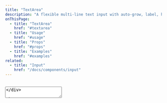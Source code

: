 ```yaml
---
title: "TextArea"
description: "A flexible multi-line text input with auto-grow, label, helper/error messages, and slot support."
onThisPage:
  - title: "TextArea"
    href: "#textarea"
  - title: "Usage"
    href: "#usage"
  - title: "Props"
    href: "#props"
  - title: "Examples"
    href: "#examples"
related:
  - title: "Input"
    href: "/docs/components/input"
---
```


<div id="textarea" />

<br/>

<div className="flex w-full flex-col gap-4">
    <TextArea
        id="description"
        label="Example"
        placeholder="You can type here..."
        autoGrow
        minRows={3}
        maxRows={5}
    />
</div>

<br/>

The `TextArea` component is a multi-line text input field that can auto-grow, display a label above itself, show helper/error messages, and optionally include custom buttons or other elements within dedicated slots.

<Callout>
    You can also add custom buttons or other elements in the top-left, top-right, bottom-left, and bottom-right corners of the textarea.
</Callout>

<br/>
<br/>
<Divider />

<div id="usage" />

## Usage

```javascript
import TextArea from "@/components/atoms/TextArea";

<TextArea
    id="feedback"
    label="Your Feedback"
    showLabel
    placeholder="Write your thoughts here..."
    autoGrow
    minRows={3}
    maxRows={10}
    helperText="Let us know what you think!"
/>
```

<br />
<br />
<br/>
<Divider />

<div id="props" />

## Props

| Prop            | Type      | Default     | Description                                                                                                            |
|-----------------|-----------|-------------|------------------------------------------------------------------------------------------------------------------------|
| id              | string    | -           | An identifier for the `<textarea>`.                                                                                    |
| label           | string    | `""`        | Label text displayed above the textarea (when `showLabel` is `true`).                                                  |
| padding         | string    | `"md"`      | [Tailwind](https://tailwindcss.com) padding class (e.g. `"none"`, `"sm"`, `"md"`, `"lg"`, etc.).                       |
| textSize        | string    | `"md"`      | [Tailwind](https://tailwindcss.com) text size class (e.g. `"xs"`, `"sm"`, `"md"`, `"lg"`, etc.).                       |
| borderRadius    | string    | `"md"`      | [Tailwind](https://tailwindcss.com) border-radius class (e.g. `"none"`, `"sm"`, `"md"`, `"lg"`, `"full"`, etc.).       |
| focus           | boolean   | `true`      | If `true`, a focus ring/border is applied based on the `activeColor`.                                                  |
| activeColor     | string    | `"primary"` | [Tailwind](https://tailwindcss.com) color key used for the focus ring and border (`focus-within:border-*`).            |
| value           | string    | -           | Controlled value of the textarea. If set, the component operates in controlled mode; otherwise it uses internal state. |
| onChange        | function  | -           | Callback fired on change, receiving the `event`.                                                                       |
| autoGrow        | boolean   | `true`      | Automatically adjusts height to fit content, respecting `minRows` and `maxRows`.                                       |
| minRows         | number    | `2`         | Minimum number of rows the textarea can display.                                                                       |
| maxRows         | number    | `8`         | Maximum number of rows the textarea can grow to before scrolling appears.                                              |
| helperText      | string    | `""`        | Shows a helper message below the text area if no error is set.                                                         |
| error           | string    | `""`        | When present, displays an error message in a red color (overrides `helperText`).                                       |
| topLeftSlot     | ReactNode | -           | Optional element placed in the top-left corner (above the text area).                                                  |
| topRightSlot    | ReactNode | -           | Optional element placed in the top-right corner (above the text area).                                                 |
| bottomLeftSlot  | ReactNode | -           | Optional element placed in the bottom-left corner (below the text area).                                               |
| bottomRightSlot | ReactNode | -           | Optional element placed in the bottom-right corner (below the text area).                                              |
| className       | string    | `""`        | Additional [Tailwind](https://tailwindcss.com) classes for the container.                                              |
| ...props        | object    | -           | Any other valid <code>&lt;textarea&gt;</code> attributes (e.g. `placeholder`, `disabled`, etc.).                       |

<Info>
    This component supports all standard HTML <code>&lt;textarea&gt;</code> attributes.
    You can pass them through via props (e.g. `placeholder`, `required`, `disabled`, etc.).
</Info>

<br />
<br />
<br/>
<Divider />

<div id="examples" />

## Examples

### Basic Usage

<PreviewCode
    preview={
        <TextArea
            id="description"
            label="Description"
            placeholder="Enter your description here..."
            showLabel
            autoGrow
            minRows={3}
            maxRows={5}
        />
    }
>
    ```javascript
    <TextArea
        id="description"
        label="Description"
        placeholder="Enter your description here..."
        showLabel
        autoGrow
        minRows={3}
        maxRows={5}
    />
    ```
</PreviewCode>

<Tip>
    If you don't want the focus ring, set `focus={false}`.
</Tip>

<br />

### Helper & Error Messages

<PreviewCode
    preview={
        <div className="flex flex-col w-full gap-4">
            <TextArea
                id="feedback"
                label="Feedback"
                placeholder="Share your thoughts..."
                helperText="Your feedback is important to us."
            />
            <TextArea
                id="errorCase"
                label="Error Example"
                placeholder="Something wrong?"
                error="This field is required."
            />
        </div>
    }
>
    ```javascript
    <TextArea
        id="feedback"
        label="Feedback"
        placeholder="Share your thoughts..."
        helperText="Your feedback is important to us."
    />

    <TextArea
        id="errorCase"
        label="Error Example"
        placeholder="Something wrong?"
        error="This field is required."
    />
    ```
</PreviewCode>

<br />

### Slots for Extra Buttons or Info

<PreviewCode
    preview={
        <TextAreaDemo />
    }
>
```javascript
"use client";
import { useState } from "react";
import TextArea from "@/components/atoms/TextArea";

export function Example() {
    const [value, setValue] = useState("");
    const [numWords, setNumWords] = useState(0);

    const handleChange = (e) => {
        setValue(e.target.value);
        setNumWords(e.target.value.split(" ").filter(Boolean).length);
    }

    const handleClear = () => {
        setValue("");
        setNumWords(0);
    }

    return (
        <div className="flex w-full">
            <TextArea
                id="notes"
                label="Notes"
                placeholder="Leave notes..."
                value={value}
                onChange={handleChange}
                bottomRightSlot={
                    <button
                        className="rounded-md px-2 py-1 text-sm bg-gray-100 hover:bg-gray-200 dark:bg-gray-700 dark:hover:bg-gray-600"
                        onClick={handleClear}
                    >
                        Clear
                    </button>
                }
                bottomLeftSlot={
                    <span className="text-xs text-gray-400">
                        {numWords} words
                    </span>
                }
            />
        </div>
    );
}
```
</PreviewCode>

<Tip>
    You can use the `topLeftSlot`, `topRightSlot`, `bottomLeftSlot`, or `bottomRightSlot` to place custom buttons (like "Clear", "Undo", "Save Draft") or badges, icons, counters, etc.
</Tip>

<br />

### Custom Sizing & Border Radius

<PreviewCode
    preview={
        <div className="flex w-full flex-col gap-4">
            <TextArea
                id="smallTextArea"
                label="Small"
                placeholder="Small text"
                borderRadius="sm"
                textSize="sm"
            />
            <TextArea
                id="largeTextArea"
                label="Large"
                placeholder="Large text"
                borderRadius="xl"
                textSize="lg"
            />
        </div>
    }
>
    ```javascript
    <TextArea
        id="smallTextArea"
        label="Small"
        placeholder="Small text"
        size="sm"
        borderRadius="sm"
    />
    <TextArea
        id="largeTextArea"
        label="Large"
        placeholder="Large text"
        size="lg"
        borderRadius="full"
    />
    ```
</PreviewCode>

<br />

### Auto-Grow with Row Limits

<PreviewCode
    preview={
        <TextArea
            id="autoGrowExample"
            label="Auto Grow"
            placeholder="Type and watch me grow..."
            minRows={2}
            maxRows={8}
            autoGrow
        />
    }
>
    ```javascript
    <TextArea
        id="autoGrowExample"
        label="Auto Grow"
        placeholder="Type and watch me grow..."
        minRows={2}
        maxRows={8}
        autoGrow
    />
    ```
</PreviewCode>

<Tip>
    Tailor `minRows` and `maxRows` to manage how the textarea expands.
</Tip>

<br/>
<br/>
<br/>
